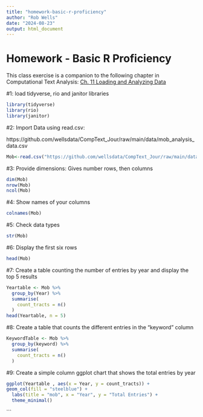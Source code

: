 ```yaml
---
title: "homework-basic-r-proficiency"
author: "Rob Wells"
date: "2024-08-23"
output: html_document
---
```


# Homework - Basic R Proficiency

This class exercise is a companion to the following chapter in Computational Text Analysis: [Ch. 11  Loading and Analyzing Data](https://wellsdata.github.io/CompText_Jour/docs/r-load-analyze-visualize.html)


#1: load tidyverse, rio and janitor libraries
```r
library(tidyverse)
library(rio)
library(janitor)
```


#2: Import Data using read.csv:

https://github.com/wellsdata/CompText_Jour/raw/main/data/mob_analysis_data.csv
```r
Mob<-read.csv("https://github.com/wellsdata/CompText_Jour/raw/main/data/mob_analysis_data.csv")
```

#3: Provide dimensions: Gives number rows, then columns

```r
dim(Mob)
nrow(Mob)
ncol(Mob)
```

#4: Show names of your columns

```r
colnames(Mob)

```

#5: Check data types

```r
str(Mob)
```

#6: Display the first six rows

```r
head(Mob)
```


#7: Create a table counting the number of entries by year and display the top 5 results

```r
Yeartable <- Mob %>%
  group_by(Year) %>%
  summarise(
    count_tracts = n()
  )
head(Yeartable, n = 5)
```

#8: Create a table that counts the different entries in the "keyword" column

```r
KeywordTable <- Mob %>%
  group_by(keyword) %>%
  summarise(
    count_tracts = n()
  )
```

#9: Create a simple column ggplot chart that shows the total entries by year

```r
ggplot(Yeartable , aes(x = Year, y = count_tracts)) +
geom_col(fill = "steelblue") +
  labs(title = "mob", x = "Year", y = "Total Entries") +
  theme_minimal()
```




```

